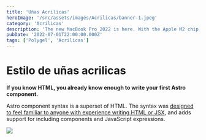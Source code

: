 ```yaml
---
title: 'Uñas Acrilicas'
heroImage: '/src/assets/images/Acrilicas/banner-1.jpeg'
category: 'Acrilicas'
description: 'The new MacBook Pro 2022 is here. With the Apple M2 chip, a new design, and more, the new MacBook Pro is the best laptop Apple has ever made.'
pubDate: '2022-07-01T22:00:00.000Z'
tags: ['Polygel', 'Acrilicas']
---
```


# Estilo de uñas acrilicas

**If you know HTML, you already know enough to write your first Astro component.**

Astro component syntax is a superset of HTML. The syntax was [designed to feel familiar to anyone with experience writing HTML or JSX](#differences-between-astro-and-jsx), and adds support for including components and JavaScript expressions.

![](/src/assets/images/Acrilicas/700x700_5.jpeg)


